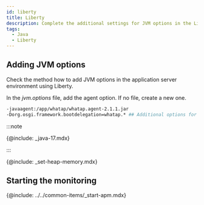 ```yaml
---
id: liberty
title: Liberty
description: Complete the additional settings for JVM options in the Liberty application server environment.
tags:
  - Java
  - Liberty
---
```


## Adding JVM options

Check the method how to add JVM options in the application server environment using Liberty. 

In the _jvm.options_ file, add the agent option. If no file, create a new one.

```bash title=/wasliberty/usr/servers/defaultServer/jvm.options {2} showLineNumbers
-javaagent:/app/whatap/whatap.agent-2.1.1.jar
-Dorg.osgi.framework.bootdelegation=whatap.* ## Additional options for OSGI framework configuration ##
```

:::note

{@include: _java-17.mdx} 

:::

{@include: _set-heap-memory.mdx}

## Starting the monitoring

{@include: ../../common-items/_start-apm.mdx} 
